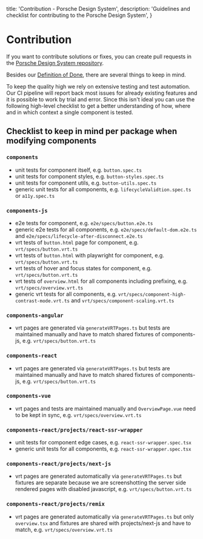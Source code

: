   title: 'Contribution - Porsche Design System',
  description: 'Guidelines and checklist for contributing to the Porsche Design System',
}

# Contribution

If you want to contribute solutions or fixes, you can create pull requests in the
[Porsche Design System repository](https://github.com/porsche-design-system/porsche-design-system).

Besides our [Definition of Done](/must-know/definition-of-done), there are several things to keep in mind.

To keep the quality high we rely on extensive testing and test automation.
Our CI pipeline will report back most issues for already existing features and it is possible to work by trial and
error. Since this isn't ideal you can use the following high-level checklist to get a better understanding of how, where
and in which context a single component is tested.

## Checklist to keep in mind per package when modifying components

### `components`

- unit tests for component itself, e.g. `button.spec.ts`
- unit tests for component styles, e.g. `button-styles.spec.ts`
- unit tests for component utils, e.g. `button-utils.spec.ts`
- generic unit tests for all components, e.g. `lifecycleValidtion.spec.ts` or `a11y.spec.ts`

### `components-js`

- e2e tests for component, e.g. `e2e/specs/button.e2e.ts`
- generic e2e tests for all components, e.g. `e2e/specs/default-dom.e2e.ts` and
`e2e/specs/lifecycle-after-disconnect.e2e.ts`
- vrt tests of `button.html` page for component, e.g. `vrt/specs/button.vrt.ts`
- vrt tests of `button.html` with playwright for component, e.g. `vrt/specs/button.vrt.ts`
- vrt tests of hover and focus states for component, e.g. `vrt/specs/button.vrt.ts`
- vrt tests of `overview.html` for all components including prefixing, e.g. `vrt/specs/overview.vrt.ts`
- generic vrt tests for all components, e.g. `vrt/specs/component-high-contrast-mode.vrt.ts` and
`vrt/specs/component-scaling.vrt.ts`

### `components-angular`

- vrt pages are generated via `generateVRTPages.ts` but tests are maintained manually and have to match shared fixtures
of components-js, e.g. `vrt/specs/button.vrt.ts`

### `components-react`

- vrt pages are generated via `generateVRTPages.ts` but tests are maintained manually and have to match shared fixtures
of components-js, e.g. `vrt/specs/button.vrt.ts`

### `components-vue`

- vrt pages and tests are maintained manually and `OverviewPage.vue` need to be kept in sync, e.g.
`vrt/specs/overview.vrt.ts`

### `components-react/projects/react-ssr-wrapper`

- unit tests for component edge cases, e.g. `react-ssr-wrapper.spec.tsx`
- generic unit tests for all components, e.g. `react-ssr-wrapper.spec.tsx`

### `components-react/projects/next-js`

- vrt pages are generated automatically via `generateVRTPages.ts` but fixtures are separate because we are
screenshotting the server side rendered pages with disabled javascript, e.g. `vrt/specs/button.vrt.ts`

### `components-react/projects/remix`

- vrt pages are generated automatically via `generateVRTPages.ts` but only `overview.tsx` and fixtures are shared with
projects/next-js and have to match, e.g. `vrt/specs/overview.vrt.ts`

